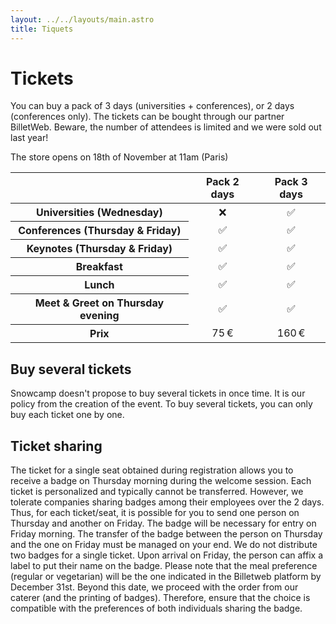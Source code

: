 ```yaml
---
layout: ../../layouts/main.astro
title: Tiquets
---
```


# Tickets

You can buy a pack of 3 days (universities + conferences), or 2 days (conferences only).
The tickets can be bought through our partner BilletWeb.
Beware, the number of attendees is limited and we were sold out last year!

The store opens on 18th of November at 11am (Paris)

<table style="text-align: center">
<thead>
<tr>
  <th></th>
  <th scope="col">Pack 2 days</th>
  <th scope="col">Pack 3 days</th>
</tr>
</thead>
  <tbody>
  <tr>
    <th scope="row">Universities (Wednesday)</th>
    <td>❌</td>
    <td>✅</td>
  </tr>
  <tr>
    <th scope="row">Conferences (Thursday & Friday)</th>
    <td>✅</td>
    <td>✅</td>
  </tr>
  <tr>
    <th scope="row">Keynotes (Thursday & Friday)</th>
    <td>✅</td>
    <td>✅</td>
  </tr>
  <tr>
    <th scope="row">Breakfast</th>
    <td>✅</td>
    <td>✅</td>
  </tr>
  <tr>
    <th scope="row">Lunch</th>
    <td>✅</td>
    <td>✅</td>
  </tr>
  <tr>
    <th scope="row">Meet & Greet on Thursday evening</th>
    <td>✅</td>
    <td>✅</td>
  </tr>
  <tr>
    <th scope="row">Prix</th>
    <td>75 €</td>
    <td>160 €</td>
  </tr>
  </tbody>
</table>

## Buy several tickets

Snowcamp doesn't propose to buy several tickets in once time.
It is our policy from the creation of the event.
To buy several tickets, you can only buy each ticket one by one.

## Ticket sharing

The ticket for a single seat obtained during registration allows you to receive a badge on Thursday morning during the welcome session.
Each ticket is personalized and typically cannot be transferred.
However, we tolerate companies sharing badges among their employees over the 2 days.
Thus, for each ticket/seat, it is possible for you to send one person on Thursday and another on Friday.
The badge will be necessary for entry on Friday morning.
The transfer of the badge between the person on Thursday and the one on Friday must be managed on your end.
We do not distribute two badges for a single ticket.
Upon arrival on Friday, the person can affix a label to put their name on the badge.
Please note that the meal preference (regular or vegetarian) will be the one indicated in the Billetweb platform by December 31st.
Beyond this date, we proceed with the order from our caterer (and the printing of badges).
Therefore, ensure that the choice is compatible with the preferences of both individuals sharing the badge.
